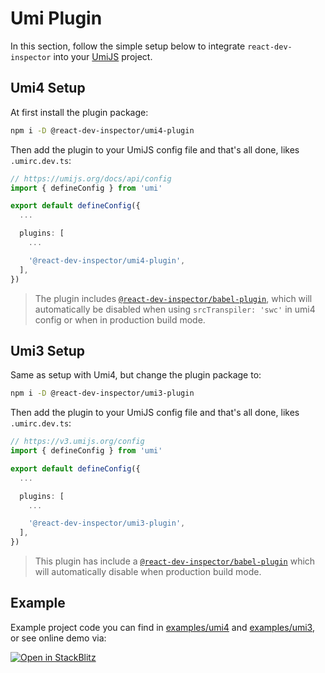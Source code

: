 
# Umi Plugin

<SnippetDeclaration />

In this section, follow the simple setup below to integrate `react-dev-inspector` into your [UmiJS](https://umijs.org) project.

## Umi4 Setup

At first install the plugin package:

```bash npm2yarn
npm i -D @react-dev-inspector/umi4-plugin
```

Then add the plugin to your UmiJS config file and that's all done, likes `.umirc.dev.ts`:

```ts filename=".umirc.dev.ts" showLineNumbers {10}
// https://umijs.org/docs/api/config
import { defineConfig } from 'umi'

export default defineConfig({
  ...

  plugins: [
    ...

    '@react-dev-inspector/umi4-plugin',
  ],
})
```


> The plugin includes [`@react-dev-inspector/babel-plugin`](/docs/compiler-plugin#react-dev-inspectorbabel-plugin),
> which will automatically be disabled when using `srcTranspiler: 'swc'` in umi4 config or when in production build mode.


## Umi3 Setup

Same as setup with Umi4, but change the plugin package to:

```bash npm2yarn
npm i -D @react-dev-inspector/umi3-plugin
```

Then add the plugin to your UmiJS config file and that's all done, likes `.umirc.dev.ts`:

```ts filename=".umirc.dev.ts" showLineNumbers {10}
// https://v3.umijs.org/config
import { defineConfig } from 'umi'

export default defineConfig({
  ...

  plugins: [
    ...

    '@react-dev-inspector/umi3-plugin',
  ],
})
```


> This plugin has include a [`@react-dev-inspector/babel-plugin`](/docs/compiler-plugin#react-dev-inspectorbabel-plugin)
> which will automatically disable when production build mode.


## Example

Example project code you can find in [examples/umi4](https://github.com/zthxxx/react-dev-inspector/blob/dev/examples/umi4/.umirc.ts)
and [examples/umi3](https://github.com/zthxxx/react-dev-inspector/blob/dev/examples/umi3/.umirc.ts),
or see online demo via:

[
  ![Open in StackBlitz](@components/stack-blitz/open-in-stackblitz.svg)
](https://stackblitz.com/github/zthxxx/react-dev-inspector/tree/dev/examples/umi4)
